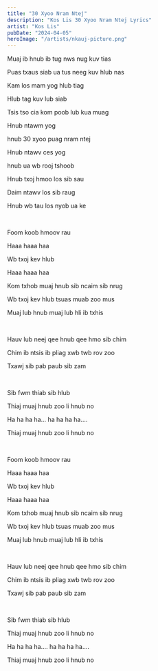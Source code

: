 ```yaml
---
title: "30 Xyoo Nram Ntej"
description: "Kos Lis 30 Xyoo Nram Ntej Lyrics"
artist: "Kos Lis"
pubDate: "2024-04-05"
heroImage: "/artists/nkauj-picture.png"
---
```


Muaj ib hnub ib tug nws nug kuv tias

Puas txaus siab ua tus neeg kuv hlub nas

Kam los mam yog hlub tiag

Hlub tag kuv lub siab

Tsis tso cia kom poob lub kua muag

Hnub ntawm yog

hnub 30 xyoo puag nram ntej

Hnub ntawv ces yog

hnub ua wb rooj tshoob

Hnub txoj hmoo los sib sau

Daim ntawv los sib raug

Hnub wb tau los nyob ua ke

<br />

Foom koob hmoov rau

Haaa haaa haa

Wb txoj kev hlub

Haaa haaa haa

Kom txhob muaj hnub sib ncaim sib nrug

Wb txoj kev hlub tsuas muab zoo mus

Muaj lub hnub muaj lub hli ib txhis

<br />

Hauv lub neej qee hnub qee hmo sib chim

Chim ib ntsis ib pliag xwb twb rov zoo

Txawj sib pab paub sib zam

<br />

Sib fwm thiab sib hlub

Thiaj muaj hnub zoo li hnub no

Ha ha ha ha... ha ha ha ha....

Thiaj muaj hnub zoo li hnub no

<br />

Foom koob hmoov rau

Haaa haaa haa

Wb txoj kev hlub

Haaa haaa haa

Kom txhob muaj hnub sib ncaim sib nrug

Wb txoj kev hlub tsuas muab zoo mus

Muaj lub hnub muaj lub hli ib txhis

<br />

Hauv lub neej qee hnub qee hmo sib chim

Chim ib ntsis ib pliag xwb twb rov zoo

Txawj sib pab paub sib zam

<br />

Sib fwm thiab sib hlub

Thiaj muaj hnub zoo li hnub no

Ha ha ha ha.... ha ha ha ha....

Thiaj muaj hnub zoo li hnub no
